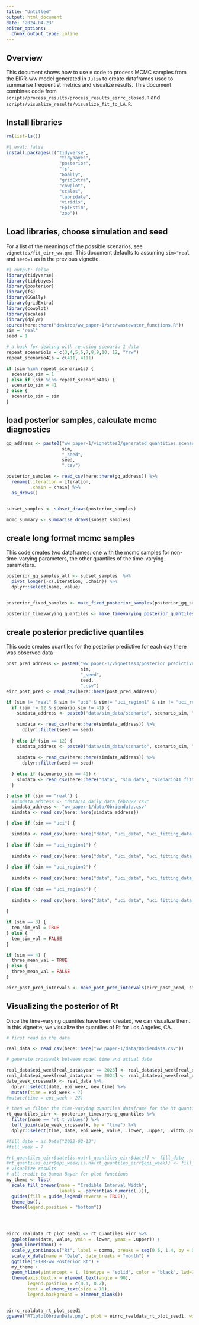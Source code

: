 ```yaml
---
title: "Untitled"
output: html_document
date: "2024-04-23"
editor_options: 
  chunk_output_type: inline
---
```


## Overview

This document shows how to use `R` code to process MCMC samples from the EIRR-ww model generated in `Julia` to create dataframes used to summarise frequentist metrics and visualize results. This document combines code from `scripts/process_results/process_results_eirrc_closed.R` and `scripts/visualize_results/visualize_fit_to_LA.R`.

## Install libraries

```r
rm(list=ls())
```

```r
#| eval: false
install.packages(c("tidyverse", 
                    "tidybayes",
                    "posterior",
                    "fs", 
                    "GGally",
                    "gridExtra",
                    "cowplot",
                    "scales",
                    "lubridate",
                    "viridis",
                    "EpiEstim",
                    "zoo"))
```

## Load libraries, choose simulation and seed

For a list of the meanings of the possible scenarios, see `vignettes/fit_eirr_ww.qmd`. This document defaults to assuming `sim="real` and `seed=1` as in the previous vignette.

```r
#| output: false
library(tidyverse)
library(tidybayes)
library(posterior)
library(fs)
library(GGally)
library(gridExtra)
library(cowplot)
library(scales)
library(dplyr)
source(here::here("desktop/ww_paper-1/src/wastewater_functions.R"))
sim = "real"
seed = 1

# a hack for dealing with re-using scenario 1 data
repeat_scenario1s = c(3,4,5,6,7,8,9,10, 12, "frw")
repeat_scenario41s = c(411, 4111)

if (sim %in% repeat_scenario1s) {
  scenario_sim = 1
} else if (sim %in% repeat_scenario41s) {
  scenario_sim = 41
} else {
  scenario_sim = sim
}


```

## load posterior samples, calculate mcmc diagnostics

```r
gq_address <- paste0("ww_paper-1/vignettes3/generated_quantities_scenario", 
                     sim, 
                     "_seed", 
                     seed,
                     ".csv")

posterior_samples <- read_csv(here::here(gq_address)) %>%
  rename(.iteration = iteration,
         .chain = chain) %>%
  as_draws()


subset_samples <- subset_draws(posterior_samples)

mcmc_summary <- summarise_draws(subset_samples)

```

## create long format mcmc samples

This code creates two dataframes: one with the mcmc samples for non-time-varying parameters, the other quantiles of the time-varying parameters.

```r
posterior_gq_samples_all <- subset_samples  %>%
  pivot_longer(-c(.iteration, .chain)) %>%
  dplyr::select(name, value)


posterior_fixed_samples <- make_fixed_posterior_samples(posterior_gq_samples_all)

posterior_timevarying_quantiles <- make_timevarying_posterior_quantiles(posterior_gq_samples_all)

```

## create posterior predictive quantiles

This code creates quantiles for the posterior predictive for each day there was observed data

```r
post_pred_address <- paste0("ww_paper-1/vignettes3/posterior_predictive_scenario",
                            sim,
                            "_seed",
                            seed,
                            ".csv")
eirr_post_pred <- read_csv(here::here(post_pred_address))

if (sim != "real" & sim != "uci" & sim!= "uci_region1" & sim != "uci_region2" & sim != "uci_region3") {
  if (sim != 12 & scenario_sim != 41) {
    simdata_address <- paste0("data/sim_data/scenario", scenario_sim, "_fitted_genecount_obsdata.csv")
    
    simdata <- read_csv(here::here(simdata_address)) %>%
      dplyr::filter(seed == seed)
    
  } else if (sim == 12) {
    simdata_address <- paste0("data/sim_data/scenario", scenario_sim, "_lump2data_seiirr_100sims.csv")
    
    simdata <- read_csv(here::here(simdata_address)) %>%
      dplyr::filter(seed == seed)
    
  } else if (scenario_sim == 41) {
    simdata <- read_csv(here::here("data", "sim_data", "scenario41_fitted_obsdata.csv")) 
  }

} else if (sim == "real") {
  #simdata_address <- "data/LA_daily_data_feb2022.csv"
  simdata_address <- "ww_paper-1/data/Obriendata.csv"
  simdata <- read_csv(here::here(simdata_address))

} else if (sim == "uci") {

  simdata <- read_csv(here::here("data", "uci_data", "uci_fitting_data.csv"))
  
} else if (sim == "uci_region1") {
  
  simdata <- read_csv(here::here("data", "uci_data", "uci_fitting_data_region1.csv"))
  
} else if (sim == "uci_region2") {
  
  simdata <- read_csv(here::here("data", "uci_data", "uci_fitting_data_region2.csv"))
  
} else if (sim == "uci_region3") {
  
  simdata <- read_csv(here::here("data", "uci_data", "uci_fitting_data_region3.csv"))
  
}

if (sim == 3) {
  ten_sim_val = TRUE
} else {
  ten_sim_val = FALSE
}

if (sim == 4) {
  three_mean_val = TRUE
} else {
  three_mean_val = FALSE
}

eirr_post_pred_intervals <- make_post_pred_intervals(eirr_post_pred, simdata, ten_sim = ten_sim_val, three_mean = FALSE)
```

## Visualizing the posterior of Rt

Once the time-varying quantiles have been created, we can visualize them. In this vignette, we visualize the quantiles of Rt for Los Angeles, CA.

```r
# first read in the data

real_data <- read_csv(here::here("ww_paper-1/data/Obriendata.csv"))

# generate crosswalk between model time and actual date

real_data$epi_week[real_data$year == 2023] <- real_data$epi_week[real_data$year == 2023] + 52
real_data$epi_week[real_data$year == 2024] <- real_data$epi_week[real_data$year == 2024] + 104
date_week_crosswalk <- real_data %>% 
  dplyr::select(date, epi_week, new_time) %>%
  mutate(time = epi_week - 7)
#mutate(time = epi_week - 27)

# then we filter the time-varying quantiles dataframe for the Rt quantiles and visualize
rt_quantiles_eirr <- posterior_timevarying_quantiles %>%
  filter(name == "rt_t_values") %>%
  left_join(date_week_crosswalk, by = "time") %>%
  dplyr::select(time, date, epi_week, value, .lower, .upper, .width,.point, .interval) 

#fill_date = as.Date("2022-02-13")
#fill_week = 7

#rt_quantiles_eirr$date[is.na(rt_quantiles_eirr$date)] <- fill_date
#rt_quantiles_eirr$epi_week[is.na(rt_quantiles_eirr$epi_week)] <- fill_week
# visualize results
# all credit to Damon Bayer for plot functions 
my_theme <- list(
  scale_fill_brewer(name = "Credible Interval Width",
                    labels = ~percent(as.numeric(.))),
  guides(fill = guide_legend(reverse = TRUE)),
  theme_bw(),
  theme(legend.position = "bottom"))




eirrc_realdata_rt_plot_seed1 <- rt_quantiles_eirr %>%
  ggplot(aes(date, value, ymin = .lower, ymax = .upper)) +
  geom_lineribbon() +
  scale_y_continuous("Rt", label = comma, breaks = seq(0.6, 1.4, by = 0.2), limits = c(0.6,1.4)) +
  scale_x_date(name = "Date", date_breaks = "month") +
  ggtitle("EIRR-ww Posterior Rt") +
  my_theme + 
  geom_hline(yintercept = 1, linetype = "solid", color = "black", lwd=1) +  # Add horizontal line 
  theme(axis.text.x = element_text(angle = 90),
        legend.position = c(0.1, 0.2),
        text = element_text(size = 10),
        legend.background = element_blank())


eirrc_realdata_rt_plot_seed1
ggsave("RT1plotObrienData.png", plot = eirrc_realdata_rt_plot_seed1, width = 15, height = 6)

```
